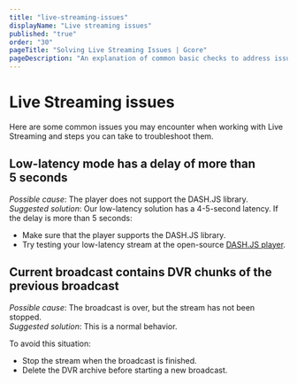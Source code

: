 ```yaml
---
title: "live-streaming-issues"
displayName: "Live streaming issues"
published: "true"
order: "30"
pageTitle: "Solving Live Streaming Issues | Gcore"
pageDescription: "An explanation of common basic checks to address issues that may arise when working with Live Streaming."
---
```


# Live Streaming issues

Here are some common issues you may encounter when working with Live Streaming and steps you can take to troubleshoot them.

## Low-latency mode has a delay of more than 5 seconds

_Possible cause_: The player does not support the DASH.JS library.\
_Suggested solution_: Our low-latency solution has a 4-5-second latency. If the delay is more than 5 seconds:

- Make sure that the player supports the DASH.JS library.
- Try testing your low-latency stream at the open-source [DASH.JS player](https://reference.dashif.org/dash.js).

## Current broadcast contains DVR chunks of the previous broadcast

_Possible cause_: The broadcast is over, but the stream has not been stopped.\
_Suggested solution_: This is a normal behavior.

To avoid this situation:

- Stop the stream when the broadcast is finished.
- Delete the DVR archive before starting a new broadcast.